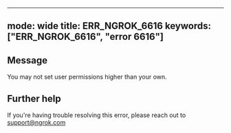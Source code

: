 
---
mode: wide
title: ERR_NGROK_6616
keywords: ["ERR_NGROK_6616", "error 6616"]
---

## Message
You may not set user permissions higher than your own.




## Further help
If you're having trouble resolving this error, please reach out to [support@ngrok.com](mailto:support@ngrok.com?subject=Help%20with%20ERR_NGROK_6616)

